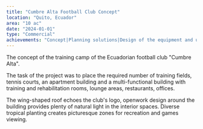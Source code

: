 ```yaml
---
title: "Cumbre Alta Football Club Concept"
location: "Quito, Ecuador"
area: "10 ac"
date: "2024-01-01"
type: "Commercial"
achievements: "Concept|Planning solutions|Design of the equipment and unique elements|3d visualization"
---
```


The concept of the training camp of the Ecuadorian football club "Cumbre Alta".

The task of the project was to place the required number of training fields, tennis courts,
an apartment building and a multi-functional building with training and rehabilitation rooms, lounge areas, restaurants, offices.

The wing-shaped roof echoes the club's logo, openwork design around the building provides plenty of natural light in the interior spaces. Diverse tropical planting creates picturesque zones for recreation and games viewing.
